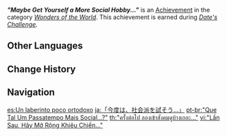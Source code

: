 {{Achievement Infobox
|id           = 81191
|order id     = 1177
|category     = Wonders of the World
|description  = Complete Date's labyrinth challenge.
|requirements = Earned during ''[[Date's Challenge]].''
|primogems    = 5
|tracking     = 
|hidden       = 1
|topic        = 
|type         = Quest
}}
'''''"Maybe Get Yourself a More Social Hobby..."''''' is an [[Achievement]] in the category ''[[Wonders of the World]]''. This achievement is earned during ''[[Date's Challenge]].''
<!--
==Trivia==

==Video Guides==
{{EVT
|video1   = 
|caption1 = 
}}
-->
==Other Languages==
{{Other Languages
|en      = "Maybe Get Yourself a More Social Hobby..."
|zhs     = 「下次，试试社会派…」
|zhs_rm  = "Xiàcì, Shìshì Shèhuì-pài..."
|zht     = 「下次，試試社會派…」
|zht_rm  = "Xiàcì, Shìshì Shèhuì-pài..."
|zh_tl   = "Next Time, Let's Try the Social Problem..."
|ja      = 「今度は、社会派を試そう…」
|ja_rm   = "Kondo wa, Shakai-ha wo Tamesou..."
|ja_tl   = "Next Time, Let's Try the Social Problem..."
|zhja_note = {{zh|s=社会派|t=社會派|rm=Shèhuì-pài}}/{{ja|社会派|rm=Shakai-ha}} refers to a faction/trend of detective novels penned by Japanese authors around the 1950s.
|ko      = 「다음엔 사회파를 시도하자…」
|ko_rm   = "Daeumen Sahoepareul Sidohaja..."
|ko_tl   = "Next Time, Let's Try the Social Problem..."
|es      = Un laberinto poco ortodoxo
|es_tl   = An Unorthodox Labyrinth
|fr      = «&nbsp;Va jouer dehors la prochaine fois...&nbsp;»
|fr_tl   = "Go Play Outside Next Time..."
|ru      = «Маловато общения...»
|ru_tl   = "Not Much Communication..."
|th      = "ครั้งต่อไป ลองเข้าสังคมดูบ้างเถอะ..."
|th_rm   = "Khrang To Pai Long Khao Sangkhom Du Bang Thoe..."
|th_tl   = "Next Time, Let's Try Socializing A Bit..."
|vi      = "Lần Sau, Hãy Mở Rộng {{tt|Khiêu Chiến|挑戰}}..."
|vi_tl   = "Next Time, Let's Expand the Challenge..."
|de      = „Vielleicht solltest du mehr Umgang mit anderen suchen&nbsp;...“
|de_tl   = "Perhaps You Should Seek More Contact With Others..."
|id      = "Mungkin Boleh Cari Hobi Lain&nbsp;..."
|id_tl   = "Maybe (You) Can Seek Another Hobby..."
|pt      = "Que Tal Um Passatempo Mais Social...?"
|pt_tl   = "How About a More Social Hobby...?"
|tr      = "Daha Çok Sosyalleşebileceğin Bir Hobi Edin Bence..."
|tr_tl   = "I Think You Should Have a Hobby Where You Can Socialize More..."
|it      = Meglio socializzare
|it_tl   = Better to Socialize
}}

==Change History==
{{Change History|2.4}}
<!--
==References==
{{Reflist}}
-->
==Navigation==
{{Achievement Navbox|Wonders of the World|Quest}}

[[es:Un laberinto poco ortodoxo]]
[[ja:「今度は、社会派を試そう…」]]
[[pt-br:"Que Tal Um Passatempo Mais Social...?"]]
[[th:"ครั้งต่อไป ลองเข้าสังคมดูบ้างเถอะ..."]]
[[vi:"Lần Sau, Hãy Mở Rộng Khiêu Chiến..."]]